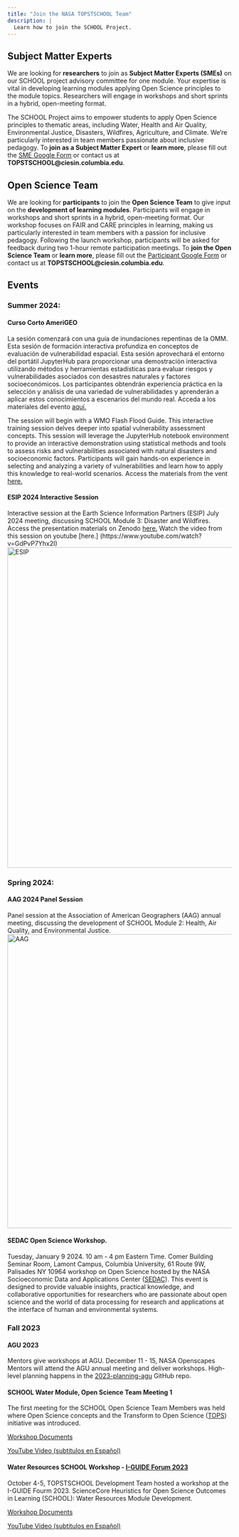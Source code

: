 ```yaml
---
title: "Join the NASA TOPSTSCHOOL Team"
description: |
  Learn how to join the SCHOOL Project. 
---
```


## Subject Matter Experts

We are looking for **researchers** to join as **Subject Matter Experts (SMEs)** on our SCHOOL project advisory committee for one module. Your expertise is vital in developing learning modules applying Open Science principles to the module topics. Researchers will engage in workshops and short sprints in a hybrid, open-meeting format.

The SCHOOL Project aims to empower students to apply Open Science principles to thematic areas, including Water, Health and Air Quality, Environmental Justice, Disasters, Wildfires, Agriculture, and Climate. We're particularly interested in team members passionate about inclusive pedagogy. To **join as a Subject Matter Expert** or **learn more**, please fill out the [SME Google Form](https://forms.gle/USbE8itQpQ4A67AM7) or contact us at **TOPSTSCHOOL\@ciesin.columbia.edu**.

## Open Science Team

We are looking for **participants** to join the **Open Science Team** to give input on the **development of learning modules**. Participants will engage in workshops and short sprints in a hybrid, open-meeting format. Our workshop focuses on FAIR and CARE principles in learning, making us particularly interested in team members with a passion for inclusive pedagogy. Following the launch workshop, participants will be asked for feedback during two 1-hour remote participation meetings. To **join the Open Science Team** or **learn more**, please fill out the [Participant Google Form](https://forms.gle/U8ZEfbE14uhBjTZDA) or contact us at **TOPSTSCHOOL\@ciesin.columbia.edu**.

## Events

### Summer 2024:

#### Curso Corto AmeriGEO

La sesión comenzará con una guía de inundaciones repentinas de la OMM. Esta sesión de formación interactiva profundiza en conceptos de evaluación de vulnerabilidad espacial. Esta sesión aprovechará el entorno del portátil JupyterHub para proporcionar una demostración interactiva utilizando métodos y herramientas estadísticas para evaluar riesgos y vulnerabilidades asociados con desastres naturales y factores socioeconómicos. Los participantes obtendrán experiencia práctica en la selección y análisis de una variedad de vulnerabilidades y aprenderán a aplicar estos conocimientos a escenarios del mundo real. Acceda a los materiales del evento [aquí.](https://zenodo.org/records/13350477) 

The session will begin with a WMO Flash Flood Guide. This interactive training session delves deeper into spatial vulnerability assessment concepts. This session will leverage the JupyterHub notebook environment to provide an interactive demonstration using statistical methods and tools to assess risks and vulnerabilities associated with natural disasters and socioeconomic factors. Participants will gain hands-on experience in selecting and analyzing a variety of vulnerabilities and learn how to apply this knowledge to real-world scenarios. Access the materials from the vent [here.](https://zenodo.org/records/13350477) 

#### ESIP 2024 Interactive Session

Interactive session at the Earth Science Information Partners (ESIP) July 2024 meeting, discussing SCHOOL Module 3: Disaster and Wildfires. Access the presentation materials on Zenodo [here.](https://zenodo.org/records/13134698) Watch the video from this session on youtube [here.] (https://www.youtube.com/watch?v=GdPvP7Yhx2I) <img src="./images/ESIP_flyer.jpg" alt="ESIP" width="720" height="720"/>

### Spring 2024:

#### AAG 2024 Panel Session

Panel session at the Association of American Geographers (AAG) annual meeting, discussing the development of SCHOOL Module 2: Health, Air Quality, and Environmental Justice. <img src="./images/AAG_final_flyer.jpg" alt="AAG" width="510" height="660"/>

#### SEDAC Open Science Workshop.

Tuesday, January 9 2024. 10 am - 4 pm Eastern Time. Comer Building Seminar Room, Lamont Campus, Columbia University, 61 Route 9W, Palisades NY 10964 workshop on Open Science hosted by the NASA Socioeconomic Data and Applications Center ([SEDAC](https://sedac.ciesin.columbia.edu/)). This event is designed to provide valuable insights, practical knowledge, and collaborative opportunities for researchers who are passionate about open science and the world of data processing for research and applications at the interface of human and environmental systems.

### Fall 2023

#### AGU 2023

Mentors give workshops at AGU. December 11 - 15, NASA Openscapes Mentors will attend the AGU annual meeting and deliver workshops. High-level planning happens in the [2023-planning-agu](https://github.com/NASA-Openscapes/2023-planning-agu) GitHub repo.

#### SCHOOL Water Module, Open Science Team Meeting 1

The first meeting for the SCHOOL Open Science Team Members was held where Open Science concepts and the Transform to Open Science ([TOPS](https://nasa.github.io/Transform-to-Open-Science/)) initiative was introduced.

[Workshop Documents](https://doi.org/10.5281/zenodo.10247097)

[YouTube Video (subtitulos en Español)](https://youtu.be/OKAxJqOlhjM)

#### Water Resources SCHOOL Workshop - [I-GUIDE Forum 2023](https://iguide.illinois.edu/forum-2023/agenda-of-i-guide-forum-2023/)

October 4-5, TOPSTSCHOOL Development Team hosted a workshop at the I-GUIDE Fourm 2023. ScienceCore Heuristics for Open Science Outcomes in Learning (SCHOOL): Water Resources Module Development.

[Workshop Documents](https://doi.org/10.5281/zenodo.8432066)

[YouTube Video (subtitulos en Español)](https://youtu.be/OsZ3xBYNB6Q)